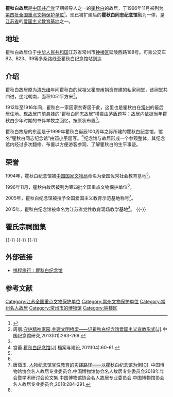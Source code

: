 {{coord|31|46|58|N|119|56|50|E|display=title|scale:10000}}<!--延陵西路瞿秋白同志纪念馆坐标-->
{{文物保护单位
| 级别 = 全国
| 名称 = 瞿秋白故居
| 图片 = 
| 所在 = [[江苏省|江苏省]][[常州市|常州市]]
| 分类 = 近现代重要史迹及代表性建筑
| 时代 = 清
| 编号 = [[第四批全国重点文物保护单位|第四批]]第202项
| 登录 = 1996年11月20日
}}
'''瞿秋白故居'''是[[中国共产党|中国共产党]]早期领导人之一的[[瞿秋白|瞿秋白]]的故居，于1996年11月被列为[[第四批全国重点文物保护单位|第四批全国重点文物保护单位]]<ref name=":0">{{Cite book|title=第Ⅰ卷|publisher=文物出版社|year=2004|isbn=7-5010-1525-2|pages=721|last=全国重点文物保护单位编辑委员会编|first=全国重点文物保护单位 : 第一批至第五批|location=}}</ref>。现已被扩建后的'''瞿秋白同志纪念馆'''融为一体，是[[江苏省|江苏省]]的[[全国爱国主义教育示范基地|爱国主义教育基地]]之一。

== 地址 ==
瞿秋白故居位于[[中华人民共和国|中华人民共和国]]江苏省常州市[[钟楼区|钟楼区]]延陵西路188号。可乘公交车B2、B23、39等多条路线至瞿秋白纪念馆站到达

== 介绍 ==
瞿秋白故居原为[[清朝|清]][[光绪|光绪]]年间瞿秋白的叔祖父瞿庚甫捐资修建的私家祠堂，该祠堂共四进，坐北朝南，面积1051平方米<ref name=":2">周丽.[https://kns.cnki.net/KCMS/detail/detail.aspx?dbcode=CCJD&dbname=CCJDLAST2&filename=ZJNG201301039 <nowiki>守护精神家园,共建文明桥梁——记瞿秋白纪念馆爱国主义宣教形式[J]</nowiki>].中国纪念馆研究,2013(01):263-269.</ref>。

1912年至1916年间，瞿秋白一家因家贫寄居于此，这里也是瞿秋白在[[常州市|常州]]的最后居住地。现故居门前悬挂的“瞿秋白同志故居”横匾由[[茅盾|茅盾]]题写；故居内依据当年瞿秋白少年时期的书伴羊牧之回忆，按原状布置<ref name=":2" />。

瞿秋白故居的东面是于1999年瞿秋白诞辰100周年之际所建的瞿秋白纪念馆，馆名“瞿秋白同志纪念馆”由[[邓小平|邓小平]]题写。<ref name=":3">宫蕾.[https://kns.cnki.net/KCMS/detail/detail.aspx?dbcode=CJFQ&dbname=CJFD2011&filename=DAJS201104022 <nowiki>瞿秋白纪念馆[J]</nowiki>].档案与建设,2011(04):60-61.</ref>纪念馆与故居形成一个参观整体，其纪念馆内经过多次翻修、布置以方便游客参观、了解瞿秋白的生平事迹。

== 荣誉 ==
1994年，瞿秋白纪念馆被[[国家文物局|中国国家文物局]]命名为全国优秀社会教育基地<ref name=":3" />。

1996年11月，瞿秋白故居被列为[[第四批全国重点文物保护单位|第四批全国重点文物保护单位]]<ref name=":0" />。

2005年，瞿秋白纪念馆被授予全国爱国主义教育示范基地称号<ref name=":1">唐茹玉. [https://kns.cnki.net/KCMS/detail/detail.aspx?dbcode=CPFD&dbname=CPFDLAST2019&filename=MRGJ201810001028 <nowiki>人物纪念馆党性教育的实践路径——以瞿秋白纪念馆为例[C]</nowiki>]. 中国博物馆协会名人故居专业委员会.中国博物馆协会名人故居专业委员会2018年年会暨学术研讨会论文集.中国博物馆协会名人故居专业委员会:中国博物馆协会名人故居专业委员会,2018:284-291.</ref>。

2015年，瞿秋白纪念馆被命名为江苏省党性教育现场教学基地<ref name=":1" />。 {{-}}
==瞿氏宗祠图集==
{{multiple image
| align  = left
| image1 = Former Residence of Qu Qiubai 01 2012-04.JPG
| width1 = 240
| caption1 = 东面
| image2 = Former Residence of Qu Qiubai 2012-04.JPG
| width2 = 240
| caption2 = 东南转角
| image3 = Former Residence of Qu Qiubai 09 2012-04.JPG
| width3 = 240
| caption3 = 南面（西路祠堂、东路附属用房）
| image4 = Former Residence of Qu Qiubai 12 2012-04.JPG
| width4 = 240
| caption4 = 祠堂大门
}}
{{-}}
{{multiple image
| align  = left
| image1 = Former Residence of Qu Qiubai 29 2012-04.JPG
| width1 = 240
| caption1 = 西路第二进南侧
| image2 = Former Residence of Qu Qiubai 32 2012-04.JPG
| width2 = 240
| caption2 = 西路第二进梁架
| image3 = Former Residence of Qu Qiubai 37 2012-04.JPG
| width3 = 240
| caption3 = 西路第四进南侧
| image4 = Former Residence of Qu Qiubai 39 2012-04.JPG
| width4 = 240
| caption4 = 西路第四进外侧栏杆
}}
{{-}}
{{multiple image
| align  = left
| image1 = Former Residence of Qu Qiubai 13 2012-04.JPG
| width1 = 134
| caption1 = 东路第一进北侧
| image2 = Former Residence of Qu Qiubai 17 2012-04.JPG
| width2 = 134
| caption2 = 东路第二进北侧
| image3 = Former Residence of Qu Qiubai 20 2012-04.JPG
| width3 = 134
| caption3 = 东路第三进南侧
| image4 = Former Residence of Qu Qiubai 22 2012-04.JPG
| width4 = 134
| caption4 = 客厅（东路第三进南侧）
| image5 = Former Residence of Qu Qiubai 23 2012-04.JPG
| width5 = 134
| caption5 = 画室（东路第三、四进之间的穿堂）
| image6 = Former Residence of Qu Qiubai 27 2012-04.JPG
| width6 = 134
| caption6 = 瞿秋白卧室（东路第四进东北侧）
| image7 = Former Residence of Qu Qiubai 28 2012-04.JPG
| width7 = 134
| caption7 = 瞿秋白书房（东路第四进西北侧）
}}
{{-}}

== 外部链接 ==

* [https://you.ctrip.com/sight/changzhou206/62154.html 携程旅行：瞿秋白纪念馆] {{Wayback|url=https://you.ctrip.com/sight/changzhou206/62154.html |date=20180524013426 }}

==参考文献==
{{reflist}}

{{DEFAULTSORT:Qu}}
{{Commons category|Former Residence of Qu Qiubai}}
{{江苏全国重点文物保护单位}}
{{江苏省全国爱国主义教育示范基地}}
[[Category:江苏全国重点文物保护单位|Category:江苏全国重点文物保护单位]]
[[Category:常州文物保护单位|Category:常州文物保护单位]]
[[Category:常州名人故居|Category:常州名人故居]]
[[Category:常州市的博物馆|Category:常州市的博物馆]]
[[Category:钟楼区|Category:钟楼区]]
